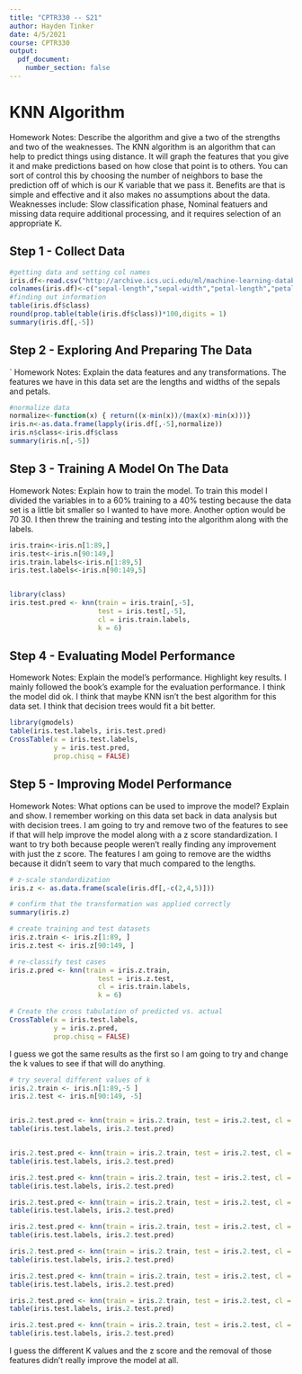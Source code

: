 ```yaml
---
title: "CPTR330 -- S21"
author: Hayden Tinker
date: 4/5/2021
course: CPTR330
output: 
  pdf_document:
    number_section: false
---
```


# KNN Algorithm 


Homework Notes: Describe the algorithm and give a two of the strengths and two of the weaknesses. 
The KNN algorithm is an algorithm that can help to predict things using distance. It will graph the features that you give it and make predictions based on how close that point is to others. You can sort of control this by choosing the number of neighbors to base the prediction off of which is our K variable that we pass it. Benefits are that is simple and effective and it also makes no assumptions about the data. Weaknesses include: Slow classification phase, Nominal featuers and missing data require additional processing, and it requires selection of an appropriate K.


## Step 1 - Collect Data

```r
#getting data and setting col names
iris.df<-read.csv("http://archive.ics.uci.edu/ml/machine-learning-databases/iris/iris.data",stringsAsFactors = FALSE)
colnames(iris.df)<-c("sepal-length","sepal-width","petal-length","petal-width","class")
#finding out information 
table(iris.df$class)
round(prop.table(table(iris.df$class))*100,digits = 1)
summary(iris.df[,-5])
```


## Step 2 - Exploring And Preparing The Data

`
Homework Notes: Explain the data features and any transformations.
The features we have in this data set are the lengths and widths of the sepals and petals.


```r
#normalize data
normalize<-function(x) { return((x-min(x))/(max(x)-min(x)))}
iris.n<-as.data.frame(lapply(iris.df[,-5],normalize))
iris.n$class<-iris.df$class
summary(iris.n[,-5])
```

## Step 3 - Training A Model On The Data


Homework Notes: Explain how to train the model. 
To train this model I divided the variables in to a 60% training to a 40% testing because the data set is a little bit smaller so I wanted to have more. Another option would be 70 30. I then threw the training and testing into the algorithm along with the labels.


```r
iris.train<-iris.n[1:89,]
iris.test<-iris.n[90:149,]
iris.train.labels<-iris.n[1:89,5]
iris.test.labels<-iris.n[90:149,5]


library(class)
iris.test.pred <- knn(train = iris.train[,-5], 
                      test = iris.test[,-5], 
                      cl = iris.train.labels, 
                      k = 6)
```
## Step 4 - Evaluating Model Performance


Homework Notes: Explain the model's performance. Highlight key results.
I mainly followed the book's example for the evaluation performance. I think the model did ok. I think that maybe KNN isn't the best algorithm for this data set. I think that decision trees would fit a bit better.


```r
library(gmodels)
table(iris.test.labels, iris.test.pred)
CrossTable(x = iris.test.labels, 
           y = iris.test.pred, 
           prop.chisq = FALSE)
```

## Step 5 - Improving Model Performance


Homework Notes: What options can be used to improve the model? Explain and show.
I remember working on this data set back in data analysis but with decision trees. I am going to try and remove two of the features to see if that will help improve the model along with a z score standardization. I want to try both because people weren't really finding any improvement with just the z score. The features I am going to remove are the widths because it didn't seem to vary that much compared to the lengths.


```r
# z-scale standardization
iris.z <- as.data.frame(scale(iris.df[,-c(2,4,5)]))

# confirm that the transformation was applied correctly
summary(iris.z)

# create training and test datasets
iris.z.train <- iris.z[1:89, ]
iris.z.test <- iris.z[90:149, ]

# re-classify test cases
iris.z.pred <- knn(train = iris.z.train, 
                      test = iris.z.test,
                      cl = iris.train.labels, 
                      k = 6)

# Create the cross tabulation of predicted vs. actual
CrossTable(x = iris.test.labels, 
           y = iris.z.pred,
           prop.chisq = FALSE)
```



I guess we got the same results as the first so I am going to try and change the k values to see if that will do anything.


```r
# try several different values of k
iris.2.train <- iris.n[1:89,-5 ]
iris.2.test <- iris.n[90:149, -5]


iris.2.test.pred <- knn(train = iris.2.train, test = iris.2.test, cl = iris.train.labels, k = 1)
table(iris.test.labels, iris.2.test.pred)


iris.2.test.pred <- knn(train = iris.2.train, test = iris.2.test, cl = iris.train.labels, k = 2)
table(iris.test.labels, iris.2.test.pred)

iris.2.test.pred <- knn(train = iris.2.train, test = iris.2.test, cl = iris.train.labels, k = 3)
table(iris.test.labels, iris.2.test.pred)

iris.2.test.pred <- knn(train = iris.2.train, test = iris.2.test, cl = iris.train.labels, k = 4)
table(iris.test.labels, iris.2.test.pred)

iris.2.test.pred <- knn(train = iris.2.train, test = iris.2.test, cl = iris.train.labels, k = 5)
table(iris.test.labels, iris.2.test.pred)

iris.2.test.pred <- knn(train = iris.2.train, test = iris.2.test, cl = iris.train.labels, k = 6)
table(iris.test.labels, iris.2.test.pred)

iris.2.test.pred <- knn(train = iris.2.train, test = iris.2.test, cl = iris.train.labels, k = 7)
table(iris.test.labels, iris.2.test.pred)

iris.2.test.pred <- knn(train = iris.2.train, test = iris.2.test, cl = iris.train.labels, k = 8)
table(iris.test.labels, iris.2.test.pred)

iris.2.test.pred <- knn(train = iris.2.train, test = iris.2.test, cl = iris.train.labels, k = 9)
table(iris.test.labels, iris.2.test.pred)
```

I guess the different K values and the z score and the removal of those features didn't really improve the model at all.
